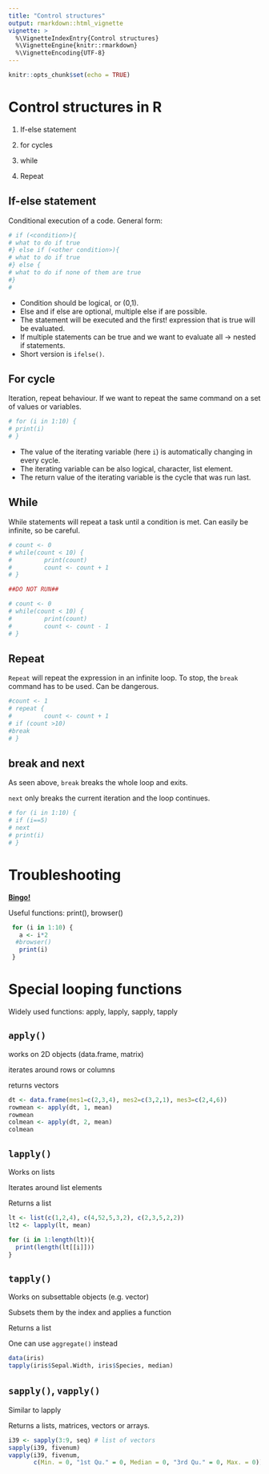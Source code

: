 ```yaml
---
title: "Control structures"
output: rmarkdown::html_vignette
vignette: >
  %\VignetteIndexEntry{Control structures}
  %\VignetteEngine{knitr::rmarkdown}
  %\VignetteEncoding{UTF-8}
---
```




```r
knitr::opts_chunk$set(echo = TRUE)
```


# Control structures in R{.tabset .tabset-pills}


1. If-else statement

2. for cycles

3. while 

4. Repeat



## If-else statement 

Conditional execution of a code. General form:
```r
# if (<condition>){
# what to do if true
#} else if (<other condition>){
# what to do if true
#} else {
# what to do if none of them are true
#}
#
```

- Condition should be logical, or (0,1). 
- Else and if else are optional, multiple else if are possible.
- The statement will be executed and the first! expression that is true will be evaluated. 
- If multiple statements can be true and we want to evaluate all -> nested if statements.
- Short version is `ifelse()`.


## For cycle


Iteration, repeat behaviour. 
If we want to repeat the same command on a set of values or variables.  

```r
# for (i in 1:10) {
# print(i)
# }


```

- The value of the iterating variable (here `i`) is automatically changing in every cycle. 
- The iterating variable can be also logical, character, list element. 
- The return value of the iterating variable is the cycle that was run last. 


## While


While statements will repeat a task until a condition is met. 
Can easily be infinite, so be careful. 


```r

# count <- 0
# while(count < 10) {
#         print(count)
#         count <- count + 1
# }

##DO NOT RUN##

# count <- 0
# while(count < 10) {
#         print(count)
#         count <- count - 1
# }

```


## Repeat

`Repeat` will repeat the expression in an infinite loop. 
To stop, the `break` command has to be used. Can be dangerous.


```r

#count <- 1
# repeat {
#         count <- count + 1
# if (count >10)
#break
# }

```

## break and next

As seen above, `break` breaks the whole loop and exits. 

`next` only breaks the current iteration and the loop continues. 

```r

# for (i in 1:10) {
# if (i==5)
# next
# print(i)
# }

```

# Troubleshooting

[**Bingo!**](https://docs.google.com/presentation/d/1nSdvByo3jtu47sXF6lybmoGbPxh5xLp8o9aeRC-Bh20/edit)

Useful functions: print(), browser()

```r

 for (i in 1:10) {
   a <- i*2
  #browser()
   print(i)
 }

```


# Special looping functions{.tabset .tabset-pills}


Widely used functions: apply, lapply, sapply, tapply

## `apply()` 

  works on 2D objects (data.frame, matrix)
  
  iterates around rows or columns
  
  returns vectors

```r
dt <- data.frame(mes1=c(2,3,4), mes2=c(3,2,1), mes3=c(2,4,6))
rowmean <- apply(dt, 1, mean)
rowmean
colmean <- apply(dt, 2, mean)
colmean
```


## `lapply()` 


  Works on lists
  
  Iterates around list elements
  
  Returns a list
  

```r
lt <- list(c(1,2,4), c(4,52,5,3,2), c(2,3,5,2,2))
lt2 <- lapply(lt, mean)

for (i in 1:length(lt)){
  print(length(lt[[i]]))
}
```


## `tapply()` 


  Works on subsettable objects (e.g. vector)
  
  Subsets them by the index and applies a function 
  
  Returns a list
  
  One can use `aggregate()` instead
  

```r
data(iris)
tapply(iris$Sepal.Width, iris$Species, median)
```


## `sapply()`, `vapply()`


  Similar to lapply
  
  Returns a lists, matrices, vectors or arrays. 


```r

i39 <- sapply(3:9, seq) # list of vectors
sapply(i39, fivenum)
vapply(i39, fivenum,
       c(Min. = 0, "1st Qu." = 0, Median = 0, "3rd Qu." = 0, Max. = 0))

```



